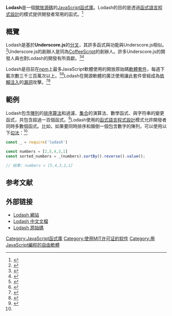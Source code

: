 {{NoteTA|G1=IT|G2=FL}}
{{Infobox software
| name = Lodash
| author = John-David Dalton
| developer = [[OpenJS_基金會|OpenJS 基金會]]<ref>{{cite web|url=https://openjsf.org/projects/|title=OpenJS Foundation Hosted Projects|accessdate=2020-07-23|archive-date=2020-07-19|archive-url=https://web.archive.org/web/20200719230558/https://openjsf.org/projects/|dead-url=no}}</ref>
| released = {{Start date and age|2012|04|23}}<ref name="releases"></ref>
| latest release version = 4.17.20
| latest release date = {{Start date and age|2020|08|13}}<ref name="releases">{{cite web|url=https://github.com/lodash/lodash/releases|title=Lodash Releases|website=GitHub|accessdate=2020-07-23|archive-date=2021-01-25|archive-url=https://web.archive.org/web/20210125025453/https://github.com/lodash/lodash/releases|dead-url=no}}</ref>
| programming language = [[JavaScript|JavaScript]]
| platform = [[跨平臺|跨平臺]]
| genre = [[JavaScript函式庫|JavaScript函式庫]]
| license = [[MIT許可證|MIT許可證]]<ref name="license">{{cite web|url=https://github.com/lodash/lodash/blob/master/LICENSE|title=Lodash/LICENSE.md|website=GitHub|accessdate=2020-07-23|archive-date=2020-12-20|archive-url=https://web.archive.org/web/20201220215611/https://github.com/lodash/lodash/blob/master/LICENSE|dead-url=no}}</ref>
| website = https://lodash.com/
}}

'''Lodash'''是一個[[開源軟件|開放源碼]]的[[JavaScript函式庫|JavaScript函式庫]]。Lodash的目的是透過[[函数式编程|函式語言程式設計]]的模式提供開發者常用的函式。<ref>{{Cite web|url=https://github.com/lodash/lodash/wiki/FP-Guide|author=Lodash|title=Lodash Functional Programming Guide|accessdate=2020-07-24|archive-date=2021-01-21|archive-url=https://web.archive.org/web/20210121183306/https://github.com/lodash/lodash/wiki/FP-Guide|dead-url=no}}</ref>

== 概覽 ==

Lodash是基於'''Underscore.js'''的[[分叉_(软件开发)|分叉]]，其許多函式與功能與Underscore.js相似。<ref>{{Cite web|url=https://blog.semmle.com/lodash-vs-underscore/|author=Albert Ziegler|title=Lodash vs Underscore: Dash of the titans|date=2017-10-26|website=Semmle Official Blog, a Github/Microsoft Company|accessdate=2020-07-24|archive-date=2020-07-24|archive-url=https://web.archive.org/web/20200724231554/https://blog.semmle.com/lodash-vs-underscore/|dead-url=no}}</ref>Underscore.js的創辦人是同為[[CoffeeScript|CoffeeScript]]的創辦人{{tsl|en|Jeremy Ashkenas|Jeremy Ashkenas}}。許多Underscore.js的開發人員也對Lodash的開發有所貢獻。<ref>{{Cite web|url=https://www.nytimes.com/by/jeremy-ashkenas|title=Jeremy Ashkenas Biography|author=Jeremy Ashkenas|website=New York Times|accessdate=2020-07-24|archive-date=2021-01-12|archive-url=https://web.archive.org/web/20210112073913/https://www.nytimes.com/by/jeremy-ashkenas|dead-url=no}}</ref><ref>{{Cite web|url=https://github.com/underdash/underdash/issues/14|title=Underdash Github Issues: Lodash, underscore merge and usage discussion|website=Github|accessdate=2020-07-24|archive-date=2020-10-12|archive-url=https://web.archive.org/web/20201012052706/https://github.com/underdash/underdash/issues/14|dead-url=no}}</ref>

Lodash是目前在[[npm|npm]]上最多JavaScript軟體使用的開放原始碼[[軟體套件|軟體套件]]，每週下載次數三千三百萬次以上。<ref>{{Cite web|url=https://www.npmjs.com/browse/depended|access-date=2020-07-24|title=npm most depended upon packages|archive-date=2020-12-04|archive-url=https://web.archive.org/web/20201204120045/https://www.npmjs.com/browse/depended|dead-url=no}}</ref><ref>{{Cite web|url=https://www.npmjs.com/package/lodash|access-date=2020-07-24|title=lodash on npm|archive-date=2021-02-04|archive-url=https://web.archive.org/web/20210204152937/https://www.npmjs.com/package/lodash|dead-url=no}}</ref>Lodash在開源軟體的廣泛使用讓此套件曾經成為[[依賴注入|依賴注入]]的[[漏洞|漏洞]]攻擊。<ref>{{Cite web|url=https://www.zdnet.com/article/more-than-75-of-all-vulnerabilities-reside-in-indirect-dependencies/|title=More than 75% of all vulnerabilities reside in indirect dependencies|author=Catalin Cimpanu|date=2020-06-20|website=ZDNet|accessdate=2020-07-24|archive-date=2021-01-19|archive-url=https://web.archive.org/web/20210119073001/https://www.zdnet.com/article/more-than-75-of-all-vulnerabilities-reside-in-indirect-dependencies/|dead-url=no}}</ref><ref>{{Cite web|url=https://github.com/lodash/lodash/issues/4348|title=Lodash Github Issues: High severity vulnerability in 4.17.11|date=2019-07-02|website=Github|accessdate=2020-07-24|archive-date=2020-11-11|archive-url=https://web.archive.org/web/20201111230049/https://github.com/lodash/lodash/issues/4348|dead-url=no}}</ref>

== 範例 ==

Lodash包含[[陣列|陣列]]的[[排序算法|排序算法]]和過濾、[[集合_(计算机科学)|集合]]的演算法、數學函式、與字符串的變更函式，共包含超過一百個函式。<ref name="docs">{{Cite web|url=https://lodash.com/docs/|title=Lodash Docs|author=Lodash|accessdate=2020-07-23|archive-date=2021-01-23|archive-url=https://web.archive.org/web/20210123162538/https://lodash.com/docs/|dead-url=no}}</ref>Lodash使用的[[函数式编程|函式語言程式設計]]模式允許開發者同時{{tsl|en|Method Chaining|串連}}多數個函式。比如，如果要同時排序和顛倒一個包含數字的陳列，可以使用以下[[句法|句法]]：<ref name="docs" />

<syntaxhighlight lang="javascript">
const _ = require('lodash')

const numbers = [2,5,4,3,1]
const sorted_numbers = _(numbers).sortBy().reverse().value();

// 結果: numbers = [5,4,3,2,1]
</syntaxhighlight>

== 参考文献 ==
<references />

== 外部链接 ==
* [https://emberjs.org/ Lodash 網站] {{Wayback|url=https://emberjs.org/ |date=20190704055026 }}
* [https://www.lodashjs.com/ Lodash 中文文檔] {{Wayback|url=https://www.lodashjs.com/ |date=20210126105019 }}
* [https://github.com/lodash/lodash Lodash 原始碼] {{Wayback|url=https://github.com/lodash/lodash |date=20210201175322 }}

[[Category:JavaScript函式庫|Category:JavaScript函式庫]]
[[Category:使用MIT许可证的软件|Category:使用MIT许可证的软件]]
[[Category:用JavaScript編程的自由軟體|Category:用JavaScript編程的自由軟體]]